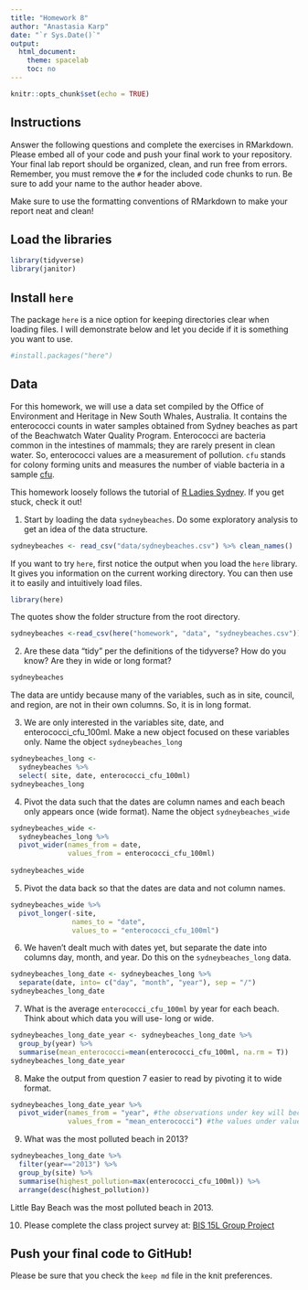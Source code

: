```yaml
---
title: "Homework 8"
author: "Anastasia Karp"
date: "`r Sys.Date()`"
output:
  html_document:
    theme: spacelab
    toc: no
---
```


```r
knitr::opts_chunk$set(echo = TRUE)
```

## Instructions
Answer the following questions and complete the exercises in RMarkdown. Please embed all of your code and push your final work to your repository. Your final lab report should be organized, clean, and run free from errors. Remember, you must remove the `#` for the included code chunks to run. Be sure to add your name to the author header above.  

Make sure to use the formatting conventions of RMarkdown to make your report neat and clean!  

## Load the libraries
```r
library(tidyverse)
library(janitor)
``` 

## Install `here`
The package `here` is a nice option for keeping directories clear when loading files. I will demonstrate below and let you decide if it is something you want to use.  
```r
#install.packages("here")
```

## Data
For this homework, we will use a data set compiled by the Office of Environment and Heritage in New South Whales, Australia. It contains the enterococci counts in water samples obtained from Sydney beaches as part of the Beachwatch Water Quality Program. Enterococci are bacteria common in the intestines of mammals; they are rarely present in clean water. So, enterococci values are a measurement of pollution. `cfu` stands for colony forming units and measures the number of viable bacteria in a sample [cfu](https://en.wikipedia.org/wiki/Colony-forming_unit).   

This homework loosely follows the tutorial of [R Ladies Sydney](https://rladiessydney.org/). If you get stuck, check it out!  

1. Start by loading the data `sydneybeaches`. Do some exploratory analysis to get an idea of the data structure.
```r
sydneybeaches <- read_csv("data/sydneybeaches.csv") %>% clean_names()
```

If you want to try `here`, first notice the output when you load the `here` library. It gives you information on the current working directory. You can then use it to easily and intuitively load files.
```r
library(here)
```

The quotes show the folder structure from the root directory.
```r
sydneybeaches <-read_csv(here("homework", "data", "sydneybeaches.csv")) %>% clean_names()
```

2. Are these data "tidy" per the definitions of the tidyverse? How do you know? Are they in wide or long format?
```r
sydneybeaches
```
The data are untidy because many of the variables, such as in site, council, and region, are not in their own columns. So, it is in long format.

3. We are only interested in the variables site, date, and enterococci_cfu_100ml. Make a new object focused on these variables only. Name the object `sydneybeaches_long`
```r
sydneybeaches_long <- 
  sydneybeaches %>% 
  select( site, date, enterococci_cfu_100ml)
sydneybeaches_long
```


4. Pivot the data such that the dates are column names and each beach only appears once (wide format). Name the object `sydneybeaches_wide`
```r
sydneybeaches_wide <- 
  sydneybeaches_long %>% 
  pivot_wider(names_from = date,
              values_from = enterococci_cfu_100ml)  
  
sydneybeaches_wide
```


5. Pivot the data back so that the dates are data and not column names.
```r
sydneybeaches_wide %>% 
  pivot_longer(-site,
               names_to = "date",
               values_to = "enterococci_cfu_100ml")
```


6. We haven't dealt much with dates yet, but separate the date into columns day, month, and year. Do this on the `sydneybeaches_long` data.
```r
sydneybeaches_long_date <- sydneybeaches_long %>% 
  separate(date, into= c("day", "month", "year"), sep = "/")
sydneybeaches_long_date
```


7. What is the average `enterococci_cfu_100ml` by year for each beach. Think about which data you will use- long or wide.
```r
sydneybeaches_long_date_year <- sydneybeaches_long_date %>% 
  group_by(year) %>% 
  summarise(mean_enterococci=mean(enterococci_cfu_100ml, na.rm = T))
sydneybeaches_long_date_year
```


8. Make the output from question 7 easier to read by pivoting it to wide format.
```r
sydneybeaches_long_date_year %>% 
  pivot_wider(names_from = "year", #the observations under key will become new columns
              values_from = "mean_enterococci") #the values under value will be moved to the new columns)
```


9. What was the most polluted beach in 2013?
```r
sydneybeaches_long_date %>%  
  filter(year=="2013") %>% 
  group_by(site) %>% 
  summarise(highest_pollution=max(enterococci_cfu_100ml)) %>% 
  arrange(desc(highest_pollution))
```
Little Bay Beach was the most polluted beach in 2013.

10. Please complete the class project survey at: [BIS 15L Group Project](https://forms.gle/H2j69Z3ZtbLH3efW6)

## Push your final code to GitHub!
Please be sure that you check the `keep md` file in the knit preferences.   